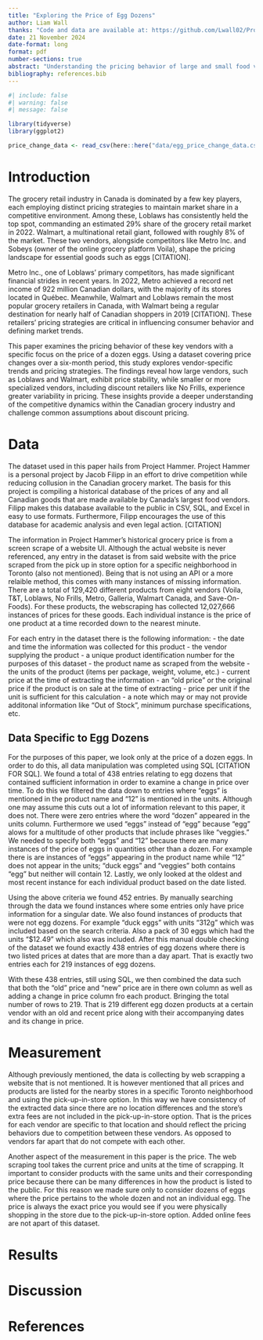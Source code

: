 ```yaml
---
title: "Exploring the Price of Egg Dozens"
author: Liam Wall
thanks: "Code and data are available at: https://github.com/Lwall02/Project-Hammer"
date: 21 November 2024
date-format: long
format: pdf
number-sections: true
abstract: "Understanding the pricing behavior of large and small food vendors is essential, particularly for staple goods like eggs. By using SQL and R to clean, manipulate, and visualize data on price changes for a dozen eggs over a six-month period, we identified vendor-specific trends. Our analysis reveals that larger vendors tend to maintain stable prices, while smaller vendors experience more frequent price changes to remain competitive. Additionally, smaller discount vendors are often priced higher than their competitors. These findings shed light on the different strategies vendors employ based on their market position and challenge common perceptions about discount vendors."
bibliography: references.bib
---
```


```r
#| include: false
#| warning: false
#| message: false

library(tidyverse)
library(ggplot2)

price_change_data <- read_csv(here::here("data/egg_price_change_data.csv"))
```

# Introduction
The grocery retail industry in Canada is dominated by a few key players, each employing distinct pricing strategies to maintain market share in a competitive environment. Among these, Loblaws has consistently held the top spot, commanding an estimated 29% share of the grocery retail market in 2022. Walmart, a multinational retail giant, followed with roughly 8% of the market. These two vendors, alongside competitors like Metro Inc. and Sobeys (owner of the online grocery platform Voila), shape the pricing landscape for essential goods such as eggs [CITATION].

Metro Inc., one of Loblaws' primary competitors, has made significant financial strides in recent years. In 2022, Metro achieved a record net income of 922 million Canadian dollars, with the majority of its stores located in Québec. Meanwhile, Walmart and Loblaws remain the most popular grocery retailers in Canada, with Walmart being a regular destination for nearly half of Canadian shoppers in 2019 [CITATION]. These retailers' pricing strategies are critical in influencing consumer behavior and defining market trends. 

This paper examines the pricing behavior of these key vendors with a specific focus on the price of a dozen eggs. Using a dataset covering price changes over a six-month period, this study explores vendor-specific trends and pricing strategies. The findings reveal how large vendors, such as Loblaws and Walmart, exhibit price stability, while smaller or more specialized vendors, including discount retailers like No Frills, experience greater variability in pricing. These insights provide a deeper understanding of the competitive dynamics within the Canadian grocery industry and challenge common assumptions about discount pricing.

# Data
The dataset used in this paper hails from Project Hammer. Project Hammer is a personal project by Jacob Filipp in an effort to drive competition while reducing collusion in the Canadian grocery market. The basis for this project is compiling a historical database of the prices of any and all Canadian goods that are made available by Canada's largest food vendors. Filipp makes this database available to the public in CSV, SQL, and Excel in easy to use formats. Furthermore, Filipp encourages the use of this database for academic analysis and even legal action. [CITATION] 

The information in Project Hammer's historical grocery price is from a screen scrape of a website UI. Although the actual website is never referenced, any entry in the dataset is from said website with the price scraped from the pick up in store option for a specific neighborhood in Toronto (also not mentioned). Being that is not using an API or a more relaible method, this comes with many instances of missing information. There are a total of 129,420 different products from eight vendors (Voila, T&T, Loblaws, No Frills, Metro, Galleria, Walmart Canada, and Save-On-Foods). For these products, the webscraping has collected 12,027,666 instances of prices for these goods. Each individual instance is the price of one product at a time recorded down to the nearest minute. 

For each entry in the dataset there is the following information: 
- the date and time the information was collected for this product
- the vendor supplying the product
- a unique product identification number for the purposes of this dataset
- the product name as scraped from the website
- the units of the product (items per package, weight, volume, etc.)
- current price at the time of extracting the information
- an "old price" or the original price if the product is on sale at the time of extracting
- price per unit if the unit is sufficient for this calculation
- a note which may or may not provide additonal information like "Out of Stock", minimum purchase specifications, etc. 

## Data Specific to Egg Dozens
For the purposes of this paper, we look only at the price of a dozen eggs. In order to do this, all data manipulation was completed using SQL [CITATION FOR SQL]. We found a total of 438 entries relating to egg dozens that contained sufficient information in order to examine a change in price over time. To do this we filtered the data down to entries where "eggs" is mentioned in the product name and "12" is mentioned in the units. Although one may assume this cuts out a lot of information relevant to this paper, it does not. There were zero entries where the word "dozen" appeared in the units column. Furthermore we used "eggs" instead of "egg" because "egg" alows for a multitude of other products that include phrases like "veggies." We needed to specify both "eggs" and "12" because there are many instances of the price of eggs in quantities other than a dozen. For example there is are instances of "eggs" appearing in the product name while "12" does not appear in the units; "duck eggs" and "veggies" both contains "egg" but neither will contain 12. Lastly, we only looked at the oldest and most recent instance for each individual product based on the date listed. 

Using the above criteria we found 452 entries. By manually searching through the data we found instances where some entries only have price information for a singular date. We also found instances of products that were not egg dozens. For example "duck eggs" with units "312g" which was included based on the search criteria. Also a pack of 30 eggs which had the units "$12.49" which also was included. After this manual double checking of the dataset we found exactly 438 entries of egg dozens where there is two listed prices at dates that are more than a day apart. That is exactly two entries each for 219 instances of egg dozens.

With these 438 entries, still using SQL, we then combined the data such that both the "old" price and "new" price are in there own column as well as adding a change in price column fro each product. Bringing the total number of rows to 219. That is 219 different egg dozen products at a certain vendor with an old and recent price along with their accompanying dates and its change in price. 

# Measurement
Although previously mentioned, the data is collecting by web scrapping a website that is not mentioned. It is however mentioned that all prices and products are listed for the nearby stores in a specific Toronto neighborhood and using the pick-up-in-store option. In this way we have consistency of the extracted data since there are no location differences and the store's extra fees are not included in the pick-up-in-store option. That is the prices for each vendor are specific to that location and should reflect the pricing behaviors due to competition between these vendors. As opposed to vendors far apart that do not compete with each other.

Another aspect of the measurement in this paper is the price. The web scraping tool takes the current price and units at the time of scrapping. It important to consider products with the same units and their corresponding price because there can be many differences in how the product is listed to the public. For this reason we made sure only to consider dozens of eggs where the price pertains to the whole dozen and not an individual egg. The price is always the exact price you would see if you were physically shopping in the store due to the pick-up-in-store option. Added online fees are not apart of this dataset. 

# Results
# Discussion
# References